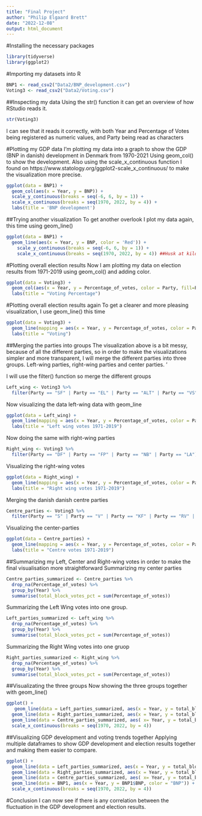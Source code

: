 ```yaml
---
title: "Final Project"
author: "Philip Elgaard Brett"
date: "2022-12-08"
output: html_document
---
```


#Installing the necessary packages 
```r
library(tidyverse)
library(ggplot2)
```

#Importing my datasets into R
```r
BNP1 <- read_csv2("Data2/BNP_development.csv")
Voting3 <- read_csv2("Data2/Voting.csv")
```

##Inspecting my data 
Using the str() function it can get an overview of how RStudio reads it. 
```r
str(Voting3)
```
I can see that it reads it correctly, with both Year and Percentage of Votes being registered as numeric values, and Party being read as characters

#Plotting my GDP data 
I'm plotting my data into a graph to show the GDP (BNP in danish) development in Denmark from 1970-2021
Using geom_col() to show the development. 
Also using the scale_x_continuous function I found on https://www.statology.org/ggplot2-scale_x_continuous/ to make the visualization more precise. 
```r
ggplot(data = BNP1) + 
  geom_col(aes(x = Year, y = BNP)) +
  scale_y_continuous(breaks = seq(-6, 6, by = 1)) +
  scale_x_continuous(breaks = seq(1970, 2022, by = 4)) +
  labs(title = 'BNP development')
```

##Trying another visualization 
To get another overlook I plot my data again, this time using geom_line()
```r
ggplot(data = BNP1) + 
  geom_line(aes(x = Year, y = BNP, color = 'Red')) +
    scale_y_continuous(breaks = seq(-6, 6, by = 1)) +
    scale_x_continuous(breaks = seq(1970, 2022, by = 4)) ##Husk at kildehenvise koden 
```

#Plotting overall election results
Now I am plotting my data on election results from 1971-2019 using geom_col() and adding color. 
```r
ggplot(data = Voting3) +
  geom_col(aes(x = Year, y = Percentage_of_votes, color = Party, fill=Party)) + 
  labs(title = "Voting Percentage")
```
#Plotting overall election results again 
To get a clearer and more pleasing visualization, I use geom_line() this time
```r
ggplot(data = Voting3) +
  geom_line(mapping = aes(x = Year, y = Percentage_of_votes, color = Party)) +
  labs(title = "Voting")
```
##Merging the parties into groups 
The visualization above is a bit messy, because of all the different parties, so in order to make the visualizations simpler and more transparent, I will merge the different parties into three groups. Left-wing parties, right-wing parties and center parties. '

I will use the filter() function so merge the different groups 
```r
Left_wing <- Voting3 %>% 
  filter(Party == "SF" | Party == "EL" | Party == "ALT" | Party == "VS" | Party == "DKP" | Party == "FK")
```

Now visualizing the data left-wing data with geom_line 
```r
ggplot(data = Left_wing) +
  geom_line(mapping = aes(x = Year, y = Percentage_of_votes, color = Party)) +
  labs(title = "Left wing votes 1971-2019")
```
Now doing the same with right-wing parties 
```r
Right_wing <- Voting3 %>% 
  filter(Party == "DF" | Party == "FP" | Party == "NB" | Party == "LA")
```

Visualizing the right-wing votes 
```r
ggplot(data = Right_wing) +
  geom_line(mapping = aes(x = Year, y = Percentage_of_votes, color = Party)) +
  labs(title = "Right wing votes 1971-2019")
```
Merging the danish danish centre parties 
```r
Centre_parties <- Voting3 %>% 
  filter(Party == "S" | Party == "V" | Party == "KF" | Party == "RV" | Party == "CD" | Party == "DR" | Party == "KRF/KD")
```

Visualizing the center-parties 
```r
ggplot(data = Centre_parties) +
  geom_line(mapping = aes(x = Year, y = Percentage_of_votes, color = Party)) +
  labs(title = "Centre votes 1971-2019")
```

##Summarizing my Left, Center and Right-wing votes in order to make the final visualisation more straightforward
Summarizing my center parties 
```r
Centre_parties_summarized <- Centre_parties %>% 
  drop_na(Percentage_of_votes) %>% 
  group_by(Year) %>% 
  summarise(total_block_votes_pct = sum(Percentage_of_votes)) 
```

Summarizing the Left Wing votes into one group.
```r
Left_parties_summarized <- Left_wing %>%
  drop_na(Percentage_of_votes) %>% 
  group_by(Year) %>% 
  summarise(total_block_votes_pct = sum(Percentage_of_votes))
```

Summarizing the Right Wing votes into one gruop 
```r
Right_parties_summarized <- Right_wing %>% 
  drop_na(Percentage_of_votes) %>% 
  group_by(Year) %>% 
  summarise(total_block_votes_pct = sum(Percentage_of_votes))
```

##Visualizating the three groups 
Now showing the three groups together with geom_line()
```r
ggplot() + 
   geom_line(data = Left_parties_summarized, aes(x = Year, y = total_block_votes_pct, color = "Left-wing")) + 
  geom_line(data = Right_parties_summarized, aes(x = Year, y = total_block_votes_pct, color = "Right -wing")) + 
  geom_line(data = Centre_parties_summarized, aes( x= Year, y = total_block_votes_pct, color = "Centre-parties")) +
  scale_x_continuous(breaks = seq(1970, 2022, by = 4))
```
##Visualizing GDP development and voting trends together 
Applying multiple dataframes to show GDP development and election results together and making them easier to compare. 
```r
ggplot() + 
  geom_line(data = Left_parties_summarized, aes(x = Year, y = total_block_votes_pct, color = "Left-wing")) + 
  geom_line(data = Right_parties_summarized, aes(x = Year, y = total_block_votes_pct, color = "Right -wing")) + 
  geom_line(data = Centre_parties_summarized, aes( x= Year, y = total_block_votes_pct, color = "Centre-parties")) + 
  geom_line(data = BNP1, aes(x = Year, y = BNP1$BNP, color = "BNP")) +
  scale_x_continuous(breaks = seq(1970, 2022, by = 4))
```
#Conclusion 
I can now see if there is any correlation between the fluctuation in the GDP development and election results. 
